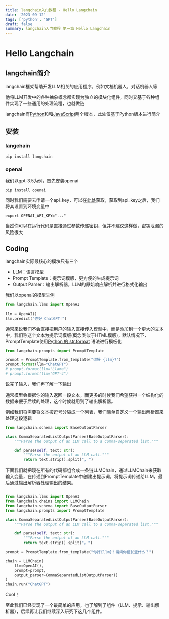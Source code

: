 ```yaml
---
title: langchain入门教程 - Hello Langchain
date: '2023-09-12'
tags: ['python', 'GPT']
draft: false
summary: langchain入门教程 第一篇 Hello Langchain
---
```


# Hello Langchain

## langchain简介

langchain框架帮助开发LLM相关的应用程序，例如文档机器人，对话机器人等

他将LLM开发中的各种抽象概念都实现为独立的模块化组件，同时又基于各种组件实现了一些通用的处理流程，也就做链

langchain有[Python](https://github.com/langchain-ai/langchain)和和[JavaScript](https://github.com/langchain-ai/langchainjs)两个版本，此处仅基于Python版本进行简介

## 安装

### langchain

```shell
pip install langchain
```

### openai

我们以gpt-3.5为例，首先安装openai

```shell
pip install openai
```

同时我们需要去申请一个api_key，可以在[此处](https://platform.openai.com/account/api-keys)获取，获取到api_key之后，我们将其设置到环境变量中

```shell
export OPENAI_API_KEY="..."
```

当然你可以在运行代码是直接通过参数传递密钥，但并不建议这样做，密钥泄漏的风险很大

## Coding

langchain实际最核心的模块只有三个

- LLM：语言模型
- Prompt Template：提示词模版，更方便的生成提示词
- Output Parser：输出解析器，LLM的原始响应解析并进行格式化输出

我们以openai的模型举例

```python
from langchain.llms import OpenAI

llm = OpenAI()
llm.predict("你好 ChatGPT!")

```

通常来说我们不会直接把用户的输入直接传入模型中，而是添加到一个更大的文本中，我们称这个文本为提示词模版(概念类似于HTML模版)，默认情况下，PromptTemplate使用[Python 的 str.format](https://docs.python.org/3/library/stdtypes.html#str.format) 语法进行模板化

```python
from langchain.prompts import PromptTemplate

prompt = PromptTemplate.from_template("你好 {llm}?")
prompt.format(llm="ChatGPT")
# prompt.format(llm="Llama")
# prompt.format(llm="GPT-4")
```

说完了输入，我们再了解一下输出

通常模型会根据你的输入返回一段文本，而更多的时候我们希望获得一个结构化的数据来便于后续的处理，这个时候就用到了输出解析器。

例如我们将需要将文本按逗号分隔成一个列表，我们简单自定义一个输出解析器来处理这段逻辑

```python
from langchain.schema import BaseOutputParser

class CommaSeparatedListOutputParser(BaseOutputParser):
    """Parse the output of an LLM call to a comma-separated list."""

    def parse(self, text: str):
        """Parse the output of an LLM call."""
        return text.strip().split(", ")
```

下面我们就把现在所有的代码都组合成一条链LLMChain，通过LLMChain来获取输入变量，在传递到PromptTemplate中创建出提示词，将提示词传递给LLM，最后通过输出解析器处理输出的结果。

```python

from langchain.llms import OpenAI
from langchain.chains import LLMChain
from langchain.schema import BaseOutputParser
from langchain.prompts import PromptTemplate

class CommaSeparatedListOutputParser(BaseOutputParser):
    """Parse the output of an LLM call to a comma-separated list."""

    def parse(self, text: str):
        """Parse the output of an LLM call."""
        return text.strip().split("，")

prompt = PromptTemplate.from_template("你好{llm}！请问你擅长些什么？")

chain = LLMChain(
    llm=OpenAI(),
    prompt=prompt,
    output_parser=CommaSeparatedListOutputParser()
)
chain.run("ChatGPT")
```

Cool！

至此我们已经实现了一个最简单的应用，也了解到了组件（LLM、提示、输出解析器），后续再让我们继续深入研究下这几个组件。
